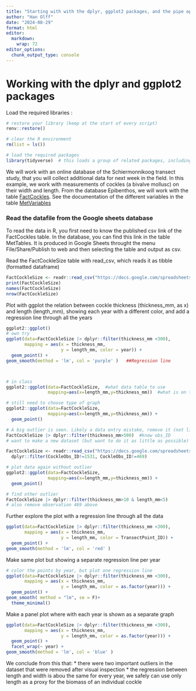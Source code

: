 ```yaml
---
title: "Starting with with the dplyr, ggplot2 packages, and the pipe operator |>"
author: "Han Olff"
date: "2024-08-29"
format: html
editor: 
  markdown: 
    wrap: 72
editor_options:
  chunk_output_type: console
---
```


# Working with the dplyr and ggplot2 packages

Load the required libraries :

```r
# restore your library (keep at the start of every script)
renv::restore()

# clear the R environment
rm(list = ls())

# load the required packages
library(tidyverse)  # this loads a group of related packages, including readr, dplyr and ggplot2
```

We will work with an online database of the Schiermonnikoog transect
study, that you will collect additional data for next week in the field.
In this example, we work with measurements of cockles (a bivalve
mollusc) on their width and length. From the database Epibenthos, we
will work with the table
[FactCockles](https://docs.google.com/spreadsheets/d/1E1vUWAHhse7fhjBf94Kiog3Rsj7IkMuFtP-BTQX2oI8/edit?gid=1538766002#gid=1538766002).
See the documentation of the different variables in the table
[MetVariables](https://docs.google.com/spreadsheets/d/1E1vUWAHhse7fhjBf94Kiog3Rsj7IkMuFtP-BTQX2oI8/edit?gid=1290622213#gid=1290622213)

### Read the datafile from the Google sheets database

To read the data in R, you first need to know the published csv link of
the FactCockles table. In the database, you can find this link in the
table MetTables. It is produced in Google Sheets throught the menu
File/Share/Publish to web and then selecting the table and output as
csv.

Read the FactCockleSize table with read_csv, which reads it as tibble
(formatted dataframe)

```r
FactCockleSize <- readr::read_csv("https://docs.google.com/spreadsheets/d/e/2PACX-1vSpormjGiM4uWMTIZYm9Upt5j1Ige_Wu9CrhGGdvjXwxmHP2R6S7JDyEmiGTn3fXihl5s5yBn_sdo8h/pub?gid=1538766002&single=true&output=csv")
print(FactCockleSize)
names(FactCockleSize)
nrow(FactCockleSize)

```

Plot with ggplot the relation between cockle thickness (thickness_mm, as
x) and length (length_mm), showing each year with a different color, and
add a regression line through all the years

```r
ggplot2::ggplot()
# own try
ggplot(data=FactCockleSize |> dplyr::filter(thickness_mm <300), 
       mapping = aes(x = thickness_mm,
                     y = length_mm, color = year)) +
  geom_point() +
geom_smooth(method = 'lm', col = 'purple' )   ##Regression line



# in class 
ggplot2::ggplot(data=FactCockleSize,  #what data table to use
                mapping=aes(x=length_mm,y=thickness_mm))  #what is on the axes

# still need to choose type of graph 
ggplot2::ggplot(data=FactCockleSize,  
                mapping=aes(x=length_mm,y=thickness_mm)) + 
  geom_point()

# A big outlier is seen. Likely a data entry mistake, remove it (not likely 1,5m cockle with 25mm length)
FactCockleSize |> dplyr::filter(thickness_mm>500)  #know obs_ID
# want to make a new dataset (but want to do it as little as possible) read data again without the mistaken observation

FactCockleSize <- readr::read_csv("https://docs.google.com/spreadsheets/d/e/2PACX-1vSpormjGiM4uWMTIZYm9Upt5j1Ige_Wu9CrhGGdvjXwxmHP2R6S7JDyEmiGTn3fXihl5s5yBn_sdo8h/pub?gid=1538766002&single=true&output=csv") |> 
  dplyr::filter(CockleObs_ID!=1531, CockleObs_ID!=469)

# plot data again without outlier
ggplot2::ggplot(data=FactCockleSize,  
                mapping=aes(x=length_mm,y=thickness_mm)) + 
  geom_point()

# find other outlier
FactCockleSize |> dplyr::filter(thickness_mm>10 & length_mm<5)
# also remove observation 469 above
```

Further explore the plot with a regression line through all the data

```r
ggplot(data=FactCockleSize |> dplyr::filter(thickness_mm <300), 
       mapping = aes(x = thickness_mm,
                     y = length_mm, color = TransectPoint_ID)) +
  geom_point() +
geom_smooth(method = 'lm', col = 'red' )
```

Make same plot but showing a separate regression line per year

```r
# color the points by year, but plot one regression line
ggplot(data=FactCockleSize |> dplyr::filter(thickness_mm <300), 
       mapping = aes(x = thickness_mm,
                     y = length_mm, color = as.factor(year))) +
  geom_point() +
geom_smooth( method = "lm", se = F)+
  theme_minimal()
```

Make a panel plot where with each year is shown as a separate graph

```r
ggplot(data=FactCockleSize |> dplyr::filter(thickness_mm <300), 
       mapping = aes(x = thickness_mm,
                     y = length_mm, color = as.factor(year))) +
  geom_point() +
  facet_wrap(~ year) +
geom_smooth(method = 'lm', col = 'blue' )
```

We conclude from this that: \* there were two important outliers in the
dataset that were removed after visual inspection \* the regression
between length and width is abou the same for every year, we safely can
use only length as a proxy for the biomass of an individual cockle
